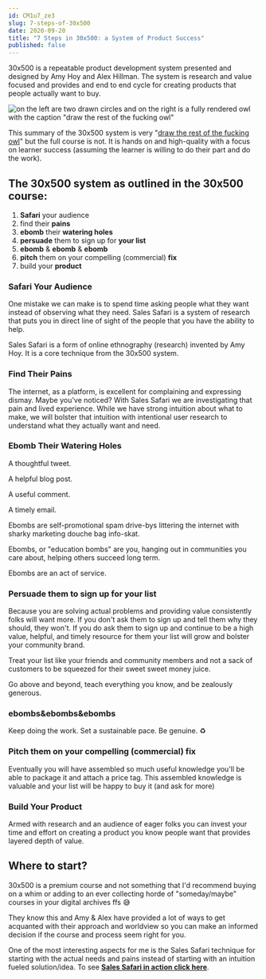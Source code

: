 ```yaml
---
id: CM1u7_ze3
slug: 7-steps-of-30x500
date: 2020-09-20
title: "7 Steps in 30x500: a System of Product Success"
published: false
---
```


30x500 is a repeatable product development system presented and designed by Amy Hoy and Alex Hillman. The system is research and value focused and provides and end to end cycle for creating products that people actually want to buy.

![on the left are two drawn circles and on the right is a fully rendered owl with the caption "draw the rest of the fucking owl"](./owl.jpg)

This summary of the 30x500 system is very "[draw the rest of the fucking owl](https://knowyourmeme.com/memes/how-to-draw-an-owl)" but the full course is not. It is hands on and high-quality with a focus on learner success (assuming the learner is willing to do their part and do the work).

## The 30x500 system as outlined in the 30x500 course:

1. **Safari** your audience
2. find their **pains**
3. **ebomb** their **watering holes**
4. **persuade** them to sign up for **your list**
5. **ebomb** & **ebomb** & **ebomb**
6. **pitch** them on your compelling (commercial) **fix**
7. build your **product**

### Safari Your Audience

One mistake we can make is to spend time asking people what they want instead of observing what they need. Sales Safari is a system of research that puts you in direct line of sight of the people that you have the ability to help.

Sales Safari is a form of online ethnography (research) invented by Amy Hoy. It is a core technique from the 30x500 system. 

### Find Their Pains

The internet, as a platform, is excellent for complaining and expressing dismay. Maybe you've noticed? With Sales Safari we are investigating that pain and lived experience. While we have strong intuition about what to make, we will bolster that intuition with intentional user research to understand what they actually want and need.

### Ebomb Their Watering Holes

A thoughtful tweet. 

A helpful blog post.

A useful comment.

A timely email.

Ebombs are self-promotional spam drive-bys littering the internet with sharky marketing douche bag info-skat.

Ebombs, or "education bombs" are you, hanging out in communities you care about, helping others succeed long term.

Ebombs are an act of service.

### Persuade them to sign up for your list

Because you are solving actual problems and providing value consistently folks will want more. If you don't ask them to sign up and tell them why they should, they won't. If you do ask them to sign up and continue to be a high value, helpful, and timely resource for them your list will grow and bolster your community brand.

Treat your list like your friends and community members and not a sack of customers to be squeezed for their sweet sweet money juice.

Go above and beyond, teach everything you know, and be zealously generous.

### ebombs&ebombs&ebombs

Keep doing the work. Set a sustainable pace. Be genuine. ♻️

### Pitch them on your compelling (commercial) fix

Eventually you will have assembled so much useful knowledge you'll be able to package it and attach a price tag. This assembled knowledge is valuable and your list will be happy to buy it (and ask for more)

### Build Your Product

Armed with research and an audience of eager folks you can invest your time and effort on creating a product you know people want that provides layered depth of value.

## Where to start?

30x500 is a premium course and not something that I'd recommend buying on a whim or adding to an ever collecting horde of "someday/maybe" courses in your digital archives ffs 😅

They know this and Amy & Alex have provided a lot of ways to get acquanted with their approach and worldview so you can make an informed decision if the course and process seem right for you.

One of the most interesting aspects for me is the Sales Safari technique for starting with the actual needs and pains instead of starting with an intuition fueled solution/idea. To see [**Sales Safari in action click here**](https://stackingthebricks.com/video-sales-safari-in-action/).